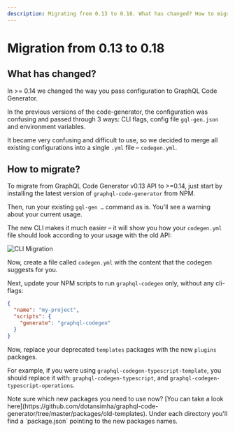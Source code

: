 ```yaml
---
description: Migrating from 0.13 to 0.18. What has changed? How to migrate? What are the new features?
---
```



# Migration from 0.13 to 0.18

## What has changed?

In >= 0.14 we changed the way you pass configuration to GraphQL Code Generator.

In the previous versions of the code-generator, the configuration was confusing and passed through 3 ways: CLI flags, config file `gql-gen.json` and environment variables.

It became very confusing and difficult to use, so we decided to merge all existing configurations into a single `.yml` file – `codegen.yml`.

## How to migrate?

To migrate from GraphQL Code Generator v0.13 API to >=0.14, just start by installing the latest version of `graphql-code-generator` from NPM.

Then, run your existing `gql-gen …` command as is. You'll see a warning about your current usage.

The new CLI makes it much easier – it will show you how your `codegen.yml` file should look according to your usage with the old API:

![CLI Migration](/assets/img/v13-migration-cli.gif)

Now, create a file called `codegen.yml` with the content that the codegen suggests for you.

Next, update your NPM scripts to run `graphql-codegen` only, without any cli-flags:

```json filename="package.json"
{
  "name": "my-project",
  "scripts": {
    "generate": "graphql-codegen"
  }
}
```

Now, replace your deprecated `templates` packages with the new `plugins` packages.

For example, if you were using `graphql-codegen-typescript-template`, you should replace it with: `graphql-codegen-typescript`, and `graphql-codegen-typescript-operations`.

<Callout>
  Note sure which new packages you need to use now? [You can take a look
  here](https://github.com/dotansimha/graphql-code-generator/tree/master/packages/old-templates). Under each directory
  you'll find a `package.json` pointing to the new packages names.
</Callout>
